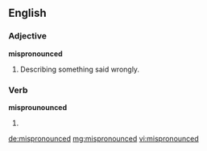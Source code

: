 ==English==

===Adjective===
'''mispronounced'''

# Describing something said wrongly.

===Verb===
'''misprounounced'''

# {{past of|[[mispronounce]]}}

[[de:mispronounced]]
[[mg:mispronounced]]
[[vi:mispronounced]]